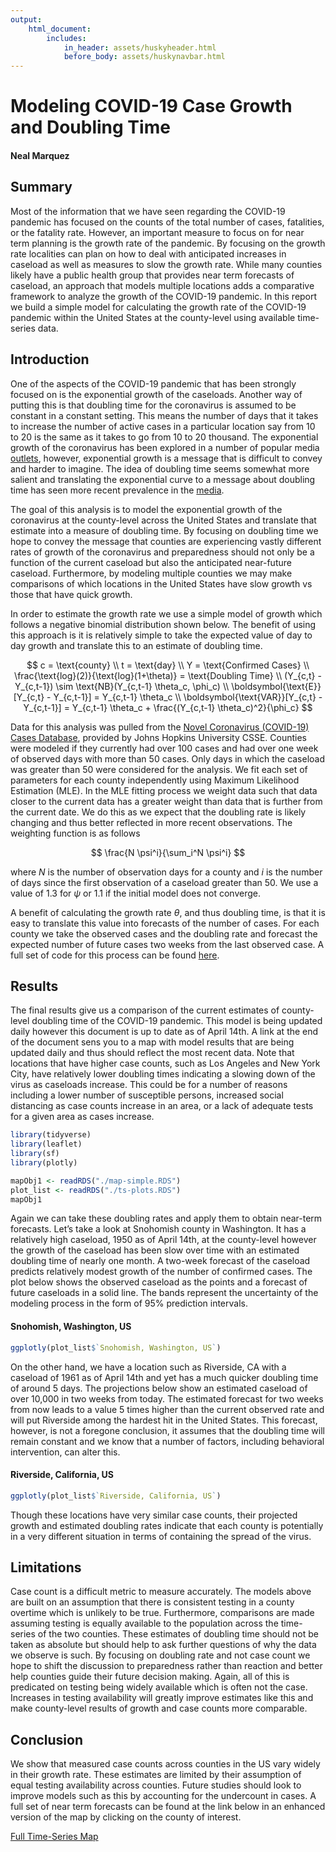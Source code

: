 ```yaml
---
output: 
    html_document:
        includes:
            in_header: assets/huskyheader.html
            before_body: assets/huskynavbar.html
---
```


# Modeling COVID-19 Case Growth and Doubling Time
#### Neal Marquez

## Summary

Most of the information that we have seen regarding the COVID-19 pandemic has focused on the counts of the total number of cases, fatalities, or the fatality rate. However, an important measure to focus on for near term planning is the growth rate of the pandemic. By focusing on the growth rate localities can plan on how to deal with anticipated increases in caseload as well as measures to slow the growth rate. While many counties likely have a public health group that provides near term forecasts of caseload, an approach that models multiple locations adds a comparative framework to analyze the growth of the COVID-19 pandemic. In this report we build a simple model for calculating the growth rate of the COVID-19 pandemic within the United States at the county-level using available time-series data.

## Introduction

One of the aspects of the COVID-19 pandemic that has been strongly focused on is the exponential growth of the caseloads. Another way of putting this is that doubling time for the coronavirus is assumed to be constant in a constant setting. This means the number of days that it takes to increase the number of active cases in a particular location say from 10 to 20 is the same as it takes to go from 10 to 20 thousand. The exponential growth of the coronavirus has been explored in a number of popular media [outlets](https://www.motherjones.com/kevin-drum/2020/03/ferguson-r0-for-coronavirus-is-probably-3-1/), however, exponential growth is a message that is difficult to convey and harder to imagine. The idea of doubling time seems somewhat more salient and translating the exponential curve to a message about doubling time has seen more recent prevalence in the [media](https://www.npr.org/sections/health-shots/2020/04/10/829167659/are-we-flattening-the-curve-states-keep-watch-on-coronavirus-doubling-times).

The goal of this analysis is to model the exponential growth of the coronavirus at the county-level across the United States and translate that estimate into a measure of doubling time. By focusing on doubling time we hope to convey the message that counties are experiencing vastly different rates of growth of the coronavirus and preparedness should not only be a function of the current caseload but also the anticipated near-future caseload. Furthermore, by modeling multiple counties we may make comparisons of which locations in the United States have slow growth vs those that have quick growth.

In order to estimate the growth rate we use a simple model of growth which follows
a negative binomial distribution shown below. The benefit of using this approach is it is relatively simple to take the expected value of day to day growth and translate this to an estimate of doubling time.  

$$
c = \text{county} \\
t = \text{day} \\
Y = \text{Confirmed Cases} \\
\frac{\text{log}(2)}{\text{log}(1+\theta)} = \text{Doubling Time} \\
(Y_{c,t} - Y_{c,t-1}) \sim \text{NB}(Y_{c,t-1}  \theta_c, \phi_c) \\
\boldsymbol{\text{E}}[Y_{c,t} - Y_{c,t-1}] = Y_{c,t-1} \theta_c \\
\boldsymbol{\text{VAR}}[Y_{c,t} - Y_{c,t-1}] = Y_{c,t-1} \theta_c + \frac{(Y_{c,t-1} \theta_c)^2}{\phi_c}
$$

Data for this analysis was pulled from the [Novel Coronavirus (COVID-19) Cases Database](https://github.com/CSSEGISandData/COVID-19), provided by Johns Hopkins University CSSE. Counties were modeled if they currently had over 100 cases and had over one week of observed days with more than 50 cases. Only days in which the caseload was greater than 50 were considered for the analysis. We fit each set of parameters for each county independently using Maximum Likelihood Estimation (MLE). In the MLE fitting process we weight data such that data closer to the current data has a greater weight than data that is further from the current date. We do this as we expect that the doubling rate is likely changing and thus better reflected in more recent observations. The weighting function is as follows

$$
\frac{N \psi^i}{\sum_i^N \psi^i}
$$

where $N$ is the number of observation days for a county and $i$ is the number of days since the first observation of a caseload greater than 50. We use a value of $1.3$ for $\psi$ or $1.1$ if the initial model does not converge. 

A benefit of calculating the growth rate $\theta$, and thus doubling time, is that it is easy to translate this value into forecasts of the number of cases. For each county we take the observed cases and the doubling rate and forecast the expected number of future cases two weeks from the last observed case. A full set of code for this process can be found [here](https://github.com/nmmarquez/COVID-code/blob/master/admin2-map/00_covid_exp_growth.R).

## Results

The final results give us a comparison of the current estimates of county-level doubling time of the COVID-19 pandemic. This model is being updated daily however this document is up to date as of April 14th. A link at the end of the document sens you to a map with model results that are being updated daily and thus should reflect the most recent data. Note that locations that have higher case counts, such as Los Angeles and New York City, have relatively lower doubling times indicating a slowing down of the virus as caseloads increase. This could be for a number of reasons including a lower number of susceptible persons, increased social distancing as case counts increase in an area, or a lack of adequate tests for a given area as cases increase. 

```r
library(tidyverse)
library(leaflet)
library(sf)
library(plotly)

mapObj1 <- readRDS("./map-simple.RDS")
plot_list <- readRDS("./ts-plots.RDS")
mapObj1
```

Again we can take these doubling rates and apply them to obtain near-term forecasts. Let's take a look at Snohomish county in Washington. It has a relatively high caseload, 1950 as of April 14th, at the county-level however the growth of the caseload has been slow over time with an estimated doubling time of nearly one month. A two-week forecast of the caseload predicts relatively modest growth of the number of confirmed cases. The plot below shows the observed caseload as the points and a forecast of future caseloads in a solid line. The bands represent the uncertainty of the modeling process in the form of 95% prediction intervals. 

#### Snohomish, Washington, US
```r
ggplotly(plot_list$`Snohomish, Washington, US`)
```

On the other hand, we have a location such as Riverside, CA with a caseload of 1961 as of April 14th and yet has a much quicker doubling time of around 5 days. The projections below show an estimated caseload of over 10,000 in two weeks from today. The estimated forecast for two weeks from now leads to a value 5 times higher than the current observed rate and will put Riverside among the hardest hit in the United States. This forecast, however, is not a foregone conclusion, it assumes that the doubling time will remain constant and we know that a number of factors, including behavioral intervention, can alter this. 

#### Riverside, California, US
```r
ggplotly(plot_list$`Riverside, California, US`)
```

Though these locations have very similar case counts, their projected growth and estimated doubling rates indicate that each county is potentially in a very different situation in terms of containing the spread of the virus. 

## Limitations

Case count is a difficult metric to measure accurately. The models above are built on an assumption that there is consistent testing in a county overtime which is unlikely to be true. Furthermore, comparisons are made assuming testing is equally available to the population across the time-series of the two counties. These estimates of doubling time should not be taken as absolute but should help to ask further questions of why the data we observe is such. By focusing on doubling rate and not case count we hope to shift the discussion to preparedness rather than reaction and better help counties guide their future decision making. Again, all of this is predicated on testing being widely available which is often not the case. Increases in testing availability will greatly improve estimates like this and make county-level results of growth and case counts more comparable.

## Conclusion

We show that measured case counts across counties in the US vary widely in their growth rate. These estimates are limited by their assumption of equal testing availability across counties. Future studies should look to improve models such as this by accounting for the undercount in cases. A full set of near term forecasts can be found at the link below in an enhanced version of the map by clicking on the county of interest.

[Full Time-Series Map](https://nmmarquez.twilightparadox.com/dt_map.html)